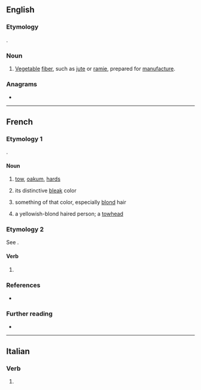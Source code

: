 ==English==

===Etymology===
{{bor|en|fr|filasse|withtext=1}}.

===Noun===
{{en-noun|?}}

# [[vegetable|Vegetable]] [[fiber]], such as [[jute]] or [[ramie]], prepared for [[manufacture]].

===Anagrams===
* {{anagrams|en|falsies}}

----

==French==

===Etymology 1===
{{suffix|fr|fil|asse}}.

====Noun====
{{fr-noun|f}}

# [[tow]], [[oakum]], [[hards]]
# {{lb|fr|by metonymy}} its distinctive [[bleak]] color
# something of that color, especially [[blond]] hair
# {{lb|fr|by extension}} a yellowish-blond haired person; a [[towhead]]

===Etymology 2===
See {{m|fr|filer}}.

====Verb====
{{fr-verb-form}}

# {{inflection of|filer||1|s|impf|subj|lang=fr}}

===References===
* {{R:NPLarousse}}

===Further reading===
* {{R:TLFi}}

----

==Italian==

===Verb===
{{head|it|verb form}}

# {{inflection of|filare||3|s|impf|subj|lang=it}}